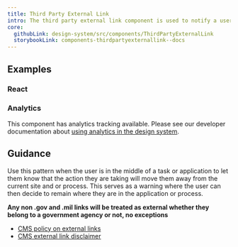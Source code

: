```yaml
---
title: Third Party External Link
intro: The third party external link component is used to notify a user that the action they are taking will take them to a new external website.
core:
  githubLink: design-system/src/components/ThirdPartyExternalLink
  storybookLink: components-thirdpartyexternallink--docs
---
```


## Examples

<StorybookExample
  componentName="ThirdPartyExternalLink"
  storyId="components-thirdpartyexternallink--default"
  minHeight={450}
/>

### React

<PropTable componentName="ThirdPartyExternalLink" hasAnalytics />

### Analytics

This component has analytics tracking available. Please see our developer documentation about [using analytics in the design system](/getting-started/for-developers/#analytics).

## Guidance

Use this pattern when the user is in the middle of a task or application to let them know that the action they are taking will move them away from the current site and or process. This serves as a warning where the user can then decide to remain where they are in the application or process.

**Any non .gov and .mil links will be treated as external whether they belong to a government agency or not, no exceptions**

- [CMS policy on external links](https://www.cms.gov/About-CMS/Agency-Information/Aboutwebsite/PolicyforLinkingtoOutsideWebsites.html)
- [CMS external link disclaimer](https://www.cms.gov/About-CMS/Agency-Information/Aboutwebsite/External-Link-Disclaimer.html)
